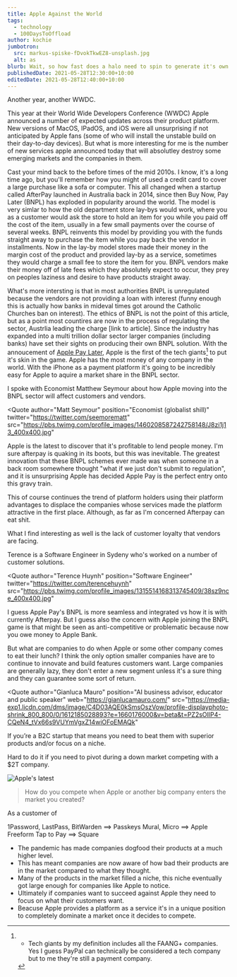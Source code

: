 ```yaml
---
title: Apple Against the World
tags:
  - technology
  - 100DaysToOffload
author: kochie
jumbotron:
  src: markus-spiske-fDvokTkwEZ8-unsplash.jpg
  alt: as
blurb: Wait, so how fast does a halo need to spin to generate it's own gravity?
publishedDate: 2021-05-28T12:30:00+10:00
editedDate: 2021-05-28T12:40:00+10:00
---
```


Another year, another WWDC.

This year at their World Wide Developers Conference (WWDC) Apple announced a
number of expected updates across their product platform. New versions of MacOS,
IPadOS, and iOS were all unsurprising if not anticipated by Apple fans (some of
who will install the unstable build on their day-to-day devices). But what is
more interesting for me is the number of new services apple announced today that
will absolutley destroy some emerging markets and the companies in them.

Cast your mind back to the before times of the mid 2010s. I know, it's a long
time ago, but you'll remember how you might of used a credit card to cover a
large purchase like a sofa or computer. This all changed when a startup called
AfterPay launched in Australia back in 2014, since then Buy Now, Pay Later
(BNPL) has exploded in popularity around the world. The model is very simlar to
how the old department store lay-bys would work, where you as a customer would
ask the store to hold an item for you while you paid off the cost of the item,
usually in a few small payments over the course of several weeks. BNPL reinvents
this model by providing you with the funds straight away to purchase the item
while you pay back the vendor in installments. Now in the lay-by model stores
made their money in the margin cost of the product and provided lay-by as a
service, sometimes they would charge a small fee to store the item for you. BNPL
vendors make their money off of late fees which they absolutely expect to occur,
they prey on peoples laziness and desire to have products straight away.

What's more intersting is that in most authorities BNPL is unregulated because
the vendors are not providing a loan with interest (funny enough this is
actually how banks in mideval times got around the Catholic Churches ban on
interest). The ethics of BNPL is not the point of this article, but as a point
most countires are now in the process of regulating the sector, Austrlia leading
the charge [link to article]. Since the industry has expanded into a multi
trillion dollar sector larger companies (including banks) have set their sights
on producing their own BNPL solution. With the annoucement of
[Apple Pay Later](), Apple is the first of the tech giants[^1] to put it's skin
in the game. Apple has the most money of any company in the world. With the
iPhone as a payment platform it's going to be incredibly easy for Apple to
aquire a market share in the BNPL sector.

I spoke with Economist Matthew Seymour about how Apple moving into the BNPL
sector will affect customers and vendors.

<Quote 
  author="Matt Seymour" 
  position="Economist (globalist shill)" 
  twitter="https://twitter.com/seemorematt"
  src="https://pbs.twimg.com/profile_images/1460208587242758148/J8zi1j13_400x400.jpg"
>

Apple is the latest to discover that it's profitable to lend people money. I'm
sure afterpay is quaking in its boots, but this was inevitable. The greatest
innovation that these BNPL schemes ever made was when someone in a back room
somewhere thought "what if we just don't submit to regulation", and it is
unsurprising Apple has decided Apple Pay is the perfect entry onto this gravy
train.

This of course continues the trend of platform holders using their platform
advantages to displace the companies whose services made the platform attractive
in the first place. Although, as far as I'm concerned Afterpay can eat shit.

</Quote>

What I find interesting as well is the lack of customer loyalty that vendors are
facing.

Terence is a Software Engineer in Sydeny who's worked on a number of customer
solutions.

<Quote
  author="Terence Huynh"
  position="Software Engineer"
  twitter="https://twitter.com/terencehuynh"
  src="https://pbs.twimg.com/profile_images/1315514168313745409/38sz9nce_400x400.jpg"
>
  I guess Apple Pay's BNPL is more seamless and integrated vs how it is with
  currently Afterpay. But I guess also the concern with Apple joining the BNPL
  game is that might be seen as anti-competitive or problematic because now you
  owe money to Apple Bank.
</Quote>

But what are companies to do when Apple or some other company comes to eat their
lunch? I think the only option smaller companies have are to continue to
innovate and build features customers want. Large companies are generally lazy,
they don't enter a new segment unless it's a sure thing and they can guarantee
some sort of return.

<Quote
  author="Gianluca Mauro"
  position="AI business advisor, educator and public speaker"
  web="https://gianlucamauro.com/"
  src="https://media-exp1.licdn.com/dms/image/C4D03AQE0kSmsOszVow/profile-displayphoto-shrink_800_800/0/1612185028893?e=1660176000&v=beta&t=PZ2sOIlP4-CQeN4_tVx66s9VUYmVgxZ14wiOFoEMAQk"
>
  If you’re a B2C startup that means you need to beat them with superior
  products and/or focus on a niche.

Hard to do it if you need to pivot during a down market competing with a $2T
company.

</Quote>

![Apple's latest](/articles-1/04-apple-vs-small-brand/1654616453974.jpg?objectFit=contain&bg=white)

> How do you compete when Apple or another big company enters the market you
> created?

As a customer of

1Password, LastPass, BitWarden ==> Passkeys Mural, Micro ==> Apple Freeform Tap
to Pay ==> Square

- The pandemic has made companies dogfood their products at a much higher level.
- This has meant companies are now aware of how bad their products are in the
  market compared to what they thought.
- Many of the products in the market filled a niche, this niche eventually got
  large enough for companies like Apple to notice.
- Ultimately if companies want to succeed against Apple they need to focus on
  what their customers want.
- Beacuse Apple provides a platform as a service it's in a unique position to
  completely dominate a market once it decides to compete.

[^1]:
    - Tech giants by my definition includes all the FAANG+ companies. Yes I
      guess PayPal can technically be considered a tech company but to me
      they're still a payment company.

